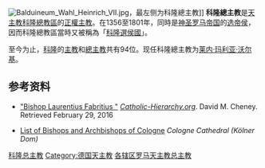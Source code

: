 [[File:Balduineum_Wahl_Heinrich_VII.jpg|thumb]]，最左侧为科隆總主教]]
'''科隆總主教'''是[[天主教科隆總教區|天主教科隆總教區]]的[[正權主教|正權主教]]。在1356至1801年，同時是[[神圣罗马帝国|神圣罗马帝国]]的[[选帝侯|选帝侯]]，因而科隆總教區當時又被稱為「[[科隆選侯國|科隆選侯國]]」。

至今为止，[[科隆|科隆]]的[[主教|主教]]和[[總主教|總主教]]共有94位。现任科隆總主教为[[莱内·玛利亚·沃尔基|莱内·玛利亚·沃尔基]]。

==参考资料==
* [http://www.catholic-hierarchy.org/bishop/bfabrit.html "Bishop Laurentius Fabritius "] {{Wayback|url=http://www.catholic-hierarchy.org/bishop/bfabrit.html |date=20160731153521 }} ''[[Catholic-Hierarchy.org|Catholic-Hierarchy.org]]''. David M. Cheney. Retrieved February 29, 2016
* {{en icon}} [https://web.archive.org/web/20110719053520/http://www.koelner-dom.de/bischoefe.html?&L=1 List of Bishops and Archbishops of Cologne] ''Cologne Cathedral (Kölner Dom)''

[[Category:科隆总主教|]]
[[Category:德国天主教|Category:德国天主教]]
[[Category:各辖区罗马天主教总主教|]]
{{stub}}